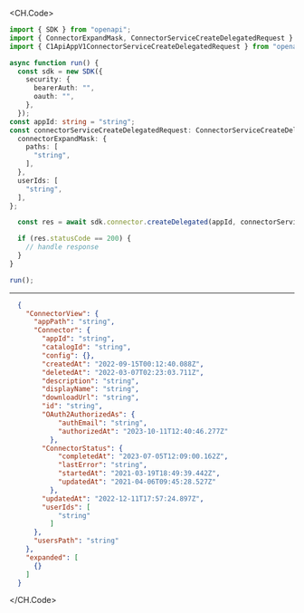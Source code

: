 
<CH.Code>
```typescript CreateDelegated.ts
import { SDK } from "openapi";
import { ConnectorExpandMask, ConnectorServiceCreateDelegatedRequest } from "openapi/dist/models/components";
import { C1ApiAppV1ConnectorServiceCreateDelegatedRequest } from "openapi/dist/models/operations";

async function run() {
  const sdk = new SDK({
    security: {
      bearerAuth: "",
      oauth: "",
    },
  });
const appId: string = "string";
const connectorServiceCreateDelegatedRequest: ConnectorServiceCreateDelegatedRequest = {
  connectorExpandMask: {
    paths: [
      "string",
    ],
  },
  userIds: [
    "string",
  ],
};

  const res = await sdk.connector.createDelegated(appId, connectorServiceCreateDelegatedRequest);

  if (res.statusCode == 200) {
    // handle response
  }
}

run();
```
---

```json Example Response
  {
    "ConnectorView": {
      "appPath": "string",
      "Connector": {
        "appId": "string",
        "catalogId": "string",
        "config": {},
        "createdAt": "2022-09-15T00:12:40.088Z",
        "deletedAt": "2022-03-07T02:23:03.711Z",
        "description": "string",
        "displayName": "string",
        "downloadUrl": "string",
        "id": "string",
        "OAuth2AuthorizedAs": {
            "authEmail": "string",
            "authorizedAt": "2023-10-11T12:40:46.277Z"
          },
        "ConnectorStatus": {
            "completedAt": "2023-07-05T12:09:00.162Z",
            "lastError": "string",
            "startedAt": "2021-03-19T18:49:39.442Z",
            "updatedAt": "2021-04-06T09:45:28.527Z"
          },
        "updatedAt": "2022-12-11T17:57:24.897Z",
        "userIds": [
            "string"
          ]
      },
      "usersPath": "string"
    },
    "expanded": [
      {}
    ]
  }
```
</CH.Code>
